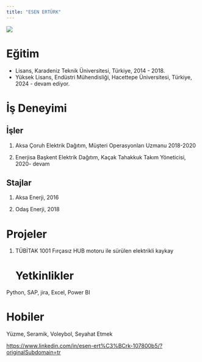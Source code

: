 ```yaml
---
title: "ESEN ERTÜRK"
---
```


![](images/Resim3.jpg){fig-align="center"}

# Eğitim

-   Lisans, Karadeniz Teknik Üniversitesi, Türkiye, 2014 - 2018.
-   Yüksek Lisans, Endüstri Mühendisliği, Hacettepe Üniversitesi, Türkiye, 2024 - devam ediyor.

# İş Deneyimi

## İşler

1.  Aksa Çoruh Elektrik Dağıtım, Müşteri Operasyonları Uzmanu 2018-2020

2.  Enerjisa Başkent Elektrik Dağıtım, Kaçak Tahakkuk Takım Yöneticisi, 2020- devam

## Stajlar

1.  Aksa Enerji, 2016

2.  Odaş Enerji, 2018

# Projeler

1.  TÜBİTAK 1001 Fırçasız HUB motoru ile sürülen elektrikli kaykay

    # Yetkinlikler

Python, SAP, jira, Excel, Power BI

# Hobiler

Yüzme, Seramik, Voleybol, Seyahat Etmek

<https://www.linkedin.com/in/esen-ert%C3%BCrk-107800b5/?originalSubdomain=tr>
